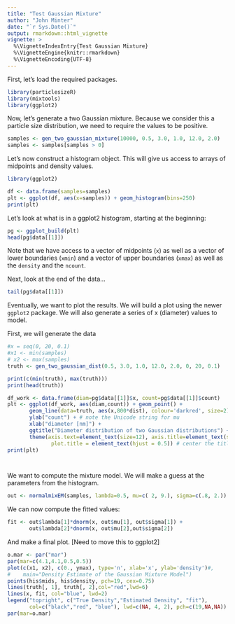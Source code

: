 ```yaml
---
title: "Test Gaussian Mixture"
author: "John Minter"
date: "`r Sys.Date()`"
output: rmarkdown::html_vignette
vignette: >
  %\VignetteIndexEntry{Test Gaussian Mixture}
  %\VignetteEngine{knitr::rmarkdown}
  %\VignetteEncoding{UTF-8}
---
```


First, let's load the required packages.

```r
library(particlesizeR)
library(mixtools)
library(ggplot2)
```

Now, let's generate a two Gaussian mixture. Because we consider this a particle size distribution, we need to require the values to be positive.

```r
samples <- gen_two_gaussian_mixture(10000, 0.5, 3.0, 1.0, 12.0, 2.0)
samples <- samples[samples > 0]
```

Let's now construct a histogram object. This will give us access to arrays of midpoints and density values.

```r
library(ggplot2)

df <- data.frame(samples=samples)
plt <- ggplot(df, aes(x=samples)) + geom_histogram(bins=250)
print(plt)
```

Let's look at what is in a ggplot2 histogram, starting at the beginning:

```r
pg <- ggplot_build(plt)
head(pg$data[[1]])
```
Note that we have access to a vector of midpoints (`x`) as well as a vector
of lower boundaries (`xmin`) and a vector of upper boundaries (`xmax`) as
well as the `density` and the `ncount`. 


Next, look at the end of the data...

```r
tail(pg$data[[1]])
```

Eventually, we want to plot the results. We will build a plot using the newer
`ggplot2` package. We will also generate a series of x (diameter) values to
model.

First, we will generate the data

```r
#x = seq(0, 20, 0.1)
#x1 <- min(samples)
# x2 <- max(samples)
truth <- gen_two_gaussian_dist(0.5, 3.0, 1.0, 12.0, 2.0, 0, 20, 0.1)

print(c(min(truth), max(truth)))
print(head(truth))
```

```r
df_work <- data.frame(diam=pg$data[[1]]$x, count=pg$data[[1]]$count)
plt <- ggplot(df_work, aes(diam,count)) + geom_point() +
       geom_line(data=truth, aes(x,800*dist), colour='darkred', size=2)+
       ylab("count") + # note the Unicode string for mu
       xlab("diameter [nm]") +
       ggtitle("Diameter distribution of two Gaussian distributions") +
       theme(axis.text=element_text(size=12), axis.title=element_text(size=14),
              plot.title = element_text(hjust = 0.5)) # center the title
print(plt)




```


We want to compute the mixture model. We will make a guess at the parameters from the histogram.

```r
out <- normalmixEM(samples, lambda=0.5, mu=c( 2, 9.), sigma=c(.8, 2.))
```

We can now compute the fitted values:

```r
fit <- out$lambda[1]*dnorm(x, out$mu[1], out$sigma[1]) + 
       out$lambda[2]*dnorm(x, out$mu[2],out$sigma[2])
```

And make a final plot. [Need to move this to ggplot2]


```r
o.mar <- par("mar")
par(mar=c(4.1,4.1,0.5,0.5))
plot(c(x1, x2), c(0., ymax), type='n', xlab='x', ylab='density')#, 
#    main="Density Estimate of the Gaussian Mixture Model")
points(his$mids, his$density, pch=19, cex=0.75)
lines(truth[, 1], truth[, 2],col="red",lwd=6)
lines(x, fit, col="blue", lwd=2)
legend("topright", c("True Density","Estimated Density", "fit"),
       col=c("black","red", "blue"), lwd=c(NA, 4, 2), pch=c(19,NA,NA))
par(mar=o.mar)
```
